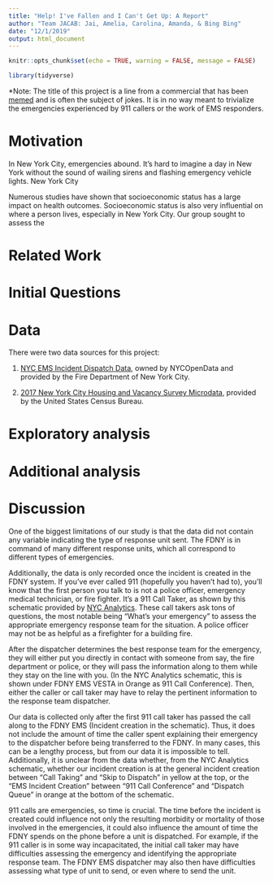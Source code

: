 ```yaml
---
title: "Help! I've Fallen and I Can't Get Up: A Report"
author: "Team JACAB: Jai, Amelia, Carolina, Amanda, & Bing Bing"
date: "12/1/2019"
output: html_document
---
```


```r
knitr::opts_chunk$set(echo = TRUE, warning = FALSE, message = FALSE)

library(tidyverse)
```

*Note: The title of this project is a line from a commercial that has been [memed](https://www.google.com/search?q=life+alert+meme&sxsrf=ACYBGNQqIvW74KMRbdauXsERsqWnXo-X_Q:1575226120265&source=lnms&tbm=isch&sa=X&ved=2ahUKEwiWjdvKjpXmAhVHq1kKHccFBD8Q_AUoAXoECAsQAw&biw=1130&bih=1257) and is often the subject of jokes. It is in no way meant to trivialize the emergencies experienced by 911 callers or the work of EMS responders. 


# Motivation 
In New York City, emergencies abound. It’s hard to imagine a day in New York without the sound of wailing sirens and flashing emergency vehicle lights. New York City

Numerous studies have shown that socioeconomic status has a large impact on health outcomes. Socioeconomic status is also very influential on where a person lives, especially in New York City. Our group sought to assess the


# Related Work


# Initial Questions


# Data
There were two data sources for this project: 

1. [NYC EMS Incident Dispatch Data](https://data.cityofnewyork.us/Public-Safety/EMS-Incident-Dispatch-Data/76xm-jjuj), owned by NYCOpenData and provided by the Fire Department of New York City.

2. [2017 New York City Housing and Vacancy Survey Microdata](https://www.census.gov/data/datasets/2017/demo/nychvs/microdata.html), provided by the United States Census Bureau. 


# Exploratory analysis


# Additional analysis


# Discussion

One of the biggest limitations of our study is that the data did not contain any variable indicating the type of response unit sent. The FDNY is in command of many different response units, which all correspond to different types of emergencies.

Additionally, the data is only recorded once the incident is created in the FDNY system. If you’ve ever called 911 (hopefully you haven’t had to), you’ll know that the first person you talk to is not a police officer, emergency medical technician, or fire fighter. It’s a 911 Call Taker, as shown by this schematic provided by [NYC Analytics](http://home2.nyc.gov/html/911reporting/html/anatomy/call.shtml). These call takers ask tons of questions, the most notable being “What’s your emergency” to assess the appropriate emergency response team for the situation. A police officer may not be as helpful as a firefighter for a building fire.

After the dispatcher determines the best response team for the emergency, they will either put you directly in contact with someone from say, the fire department or police, or they will pass the information along to them while they stay on the line with you. (In the NYC Analytics schematic, this is shown under FDNY EMS VESTA in Orange as 911 Call Conference). Then, either the caller or call taker may have to relay the pertinent information to the response team dispatcher.

Our data is collected only after the first 911 call taker has passed the call along to the FDNY EMS (Incident creation in the schematic). Thus, it does not include the amount of time the caller spent explaining their emergency to the dispatcher before being transferred to the FDNY. In many cases, this can be a lengthy process, but from our data it is impossible to tell. Additionally, it is unclear from the data whether, from the NYC Analytics schematic, whether our incident creation is at the general incident creation between “Call Taking” and “Skip to Dispatch” in yellow at the top, or the “EMS Incident Creation” between “911 Call Conference” and “Dispatch Queue” in orange at the bottom of the schematic.

911 calls are emergencies, so time is crucial. The time before the incident is created could influence not only the resulting morbidity or mortality of those involved in the emergencies, it could also influence the amount of time the FDNY spends on the phone before a unit is dispatched. For example, if the 911 caller is in some way incapacitated, the initial call taker may have difficulties assessing the emergency and identifying the appropriate response team. The FDNY EMS dispatcher may also then have difficulties assessing what type of unit to send, or even where to send the unit.
